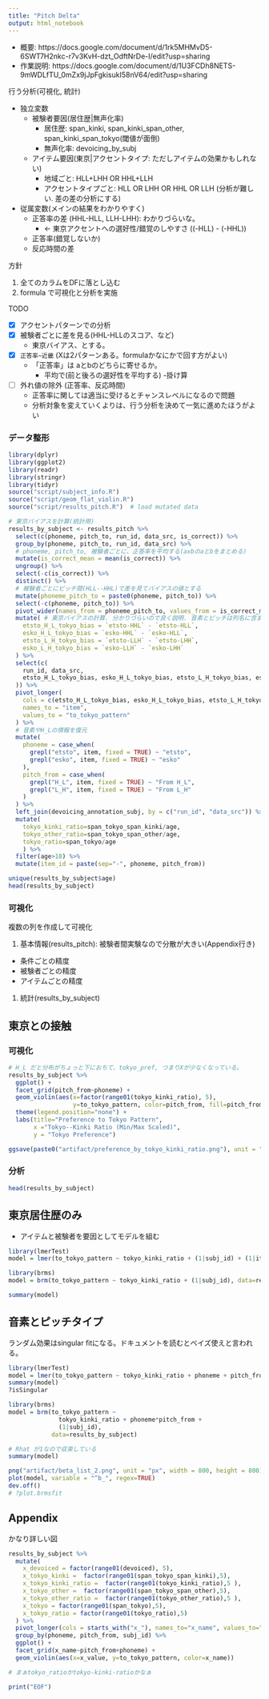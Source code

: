 ```yaml
---
title: "Pitch Delta"
output: html_notebook
---
```


- 概要: https://docs.google.com/document/d/1rk5MHMvD5-6SWT7H2nkc-r7v3KvH-dzt_OdftNrDe-I/edit?usp=sharing
- 作業説明: https://docs.google.com/document/d/1U3FCDh8NETS-9mWDLfTU_0mZx9jJpFgkisukI58nV64/edit?usp=sharing

行う分析(可視化, 統計)

- 独立変数
  - 被験者要因(居住歴|無声化率)
    - 居住歴: span_kinki, span_kinki_span_other, span_kinki_span_tokyo(閾値が面倒)
    - 無声化率: devoicing_by_subj
  - アイテム要因(東京|アクセントタイプ: ただしアイテムの効果かもしれない)
    - 地域ごと: HLL+LHH OR HHL+LLH
    - アクセントタイプごと: HLL OR LHH OR HHL OR LLH
      (分析が難しい. 差の差の分析にする)
- 従属変数(メインの結果をわかりやすく)
  - 正答率の差 (HHL-HLL, LLH-LHH): わかりづらいな。
    - <- 東京アクセントへの選好性/錯覚のしやすさ ((-HLL) - (-HHL)) 
  - 正答率(錯覚しないか)
  - 反応時間の差

方針

1. 全てのカラムをDFに落とし込む
1. formula で可視化と分析を実施

TODO 

- [x] アクセントパターンでの分析
- [x] 被験者ごとに差を見る(HHL-HLLのスコア、など)
  - 東京バイアス、とする。
- [x] `正答率~近畿` (Xは2パターンある。formulaかなにかで回す方がよい)
  - 「正答率」は aとbのどちらに寄せるか。
    - 平均で(前と後ろの選好性を平均する)
    -掛け算
- [ ] 外れ値の除外 (正答率、反応時間)
  - 正答率に関しては適当に受けるとチャンスレベルになるので問題
  - 分析対象を変えていくよりは、行う分析を決めて一気に進めたほうがよい　

### データ整形

```r
library(dplyr)
library(ggplot2)
library(readr)
library(stringr)
library(tidyr)
source("script/subject_info.R")
source("script/geom_flat_violin.R")
source("script/results_pitch.R")  # load mutated data

# 東京バイアスを計算(統計用)
results_by_subject <- results_pitch %>%
  select(c(phoneme, pitch_to, run_id, data_src, is_correct)) %>%
  group_by(phoneme, pitch_to, run_id, data_src) %>%
  # phoneme, pitch_to, 被験者ごとに、正答率を平均する(axbのaとbをまとめる)
  mutate(is_correct_mean = mean(is_correct)) %>%
  ungroup() %>%
  select(-c(is_correct)) %>%
  distinct() %>%
  # 被験者ごとにピッチ間(HLL--HHL)で差を見てバイアスの値とする
  mutate(phoneme_pitch_to = paste0(phoneme, pitch_to)) %>%
  select(-c(phoneme, pitch_to)) %>%
  pivot_wider(names_from = phoneme_pitch_to, values_from = is_correct_mean) %>%
  mutate( # 東京バイアスの計算. 分かりづらいので良く説明. 音素とピッチは列名に含ませる
    etsto_H_L_tokyo_bias = `etsto-HHL` - `etsto-HLL`,
    esko_H_L_tokyo_bias = `esko-HHL` - `esko-HLL`,
    etsto_L_H_tokyo_bias = `etsto-LLH` - `etsto-LHH`,
    esko_L_H_tokyo_bias = `esko-LLH` - `esko-LHH`
  ) %>%
  select(c(
    run_id, data_src,
    etsto_H_L_tokyo_bias, esko_H_L_tokyo_bias, etsto_L_H_tokyo_bias, esko_L_H_tokyo_bias
  )) %>%
  pivot_longer(
    cols = c(etsto_H_L_tokyo_bias, esko_H_L_tokyo_bias, etsto_L_H_tokyo_bias, esko_L_H_tokyo_bias),
    names_to = "item",
    values_to = "to_tokyo_pattern"
  ) %>%
  # 音素やH_Lの情報を復元
  mutate(
    phoneme = case_when(
      grepl("etsto", item, fixed = TRUE) ~ "etsto",
      grepl("esko", item, fixed = TRUE) ~ "esko"
    ),
    pitch_from = case_when(
      grepl("H_L", item, fixed = TRUE) ~ "From H_L",
      grepl("L_H", item, fixed = TRUE) ~ "From L_H"
    )
  ) %>%
  left_join(devoicing_annotation_subj, by = c("run_id", "data_src")) %>% 
  mutate(
    tokyo_kinki_ratio=span_tokyo_span_kinki/age,
    tokyo_other_ratio=span_tokyo_span_other/age,
    tokyo_ratio=span_tokyo/age
    ) %>% 
  filter(age>18) %>% 
  mutate(item_id = paste(sep="-", phoneme, pitch_from))
```

```r
unique(results_by_subject$age)
head(results_by_subject)
```

### 可視化

複数の列を作成して可視化

1. 基本情報(results_pitch): 被験者間実験なので分散が大きい(Appendix行き)
  * 条件ごとの精度
  * 被験者ごとの精度
  * アイテムごとの精度
1. 統計(results_by_subject)

## 東京との接触

### 可視化

```r
# H_L だと分布がちょっと下におちて、tokyo_pref, つまりXが少なくなっている。
results_by_subject %>% 
  ggplot() +
  facet_grid(pitch_from~phoneme) +
  geom_violin(aes(x=factor(range01(tokyo_kinki_ratio), 5),
                  y=to_tokyo_pattern, color=pitch_from, fill=pitch_from))+
  theme(legend.position="none") +
  labs(title="Preference to Tokyo Pattern",
       x ="Tokyo--Kinki Ratio (Min/Max Scaled)",
       y = "Tokyo Preference")

ggsave(paste0("artifact/preference_by_tokyo_kinki_ratio.png"), unit = "cm", width = 8, height = 8)
```

### 分析

```r
head(results_by_subject)
```


## 東京居住歴のみ

- アイテムと被験者を要因としてモデルを組む

```r
library(lmerTest)
model = lmer(to_tokyo_pattern ~ tokyo_kinki_ratio + (1|subj_id) + (1|item_id), data=results_by_subject)
```

```r
library(brms)
model = brm(to_tokyo_pattern ~ tokyo_kinki_ratio + (1|subj_id), data=results_by_subject)
```

```r
summary(model)
```


## 音素とピッチタイプ

ランダム効果はsingular fitになる。ドキュメントを読むとベイズ使えと言われる。

```r
library(lmerTest)
model = lmer(to_tokyo_pattern ~ tokyo_kinki_ratio + phoneme + pitch_from + (1|subj_id), data=results_by_subject)
summary(model)
?isSingular
```

```r
library(brms)
model = brm(to_tokyo_pattern ~
              tokyo_kinki_ratio + phoneme*pitch_from +
              (1|subj_id),
            data=results_by_subject)
```

```r
# Rhat が1なので収束している
summary(model)
```

```r
png("artifact/beta_list_2.png", unit = "px", width = 800, height = 800)
plot(model, variable = "^b_", regex=TRUE)
dev.off()
# ?plot.brmsfit
```

## Appendix

かなり詳しい図

```r
results_by_subject %>%
  mutate(
    x_devoiced = factor(range01(devoiced), 5),
    x_tokyo_kinki =  factor(range01(span_tokyo_span_kinki),5),
    x_tokyo_kinki_ratio =  factor(range01(tokyo_kinki_ratio),5 ),
    x_tokyo_other =  factor(range01(span_tokyo_span_other),5),
    x_tokyo_other_ratio =  factor(range01(tokyo_other_ratio),5 ),
    x_tokyo = factor(range01(span_tokyo),5),
    x_tokyo_ratio = factor(range01(tokyo_ratio),5)
  ) %>% 
  pivot_longer(cols = starts_with("x_"), names_to="x_name", values_to="x_value") %>% 
  group_by(phoneme, pitch_from, subj_id) %>% 
  ggplot() +
  facet_grid(x_name~pitch_from+phoneme) +
  geom_violin(aes(x=x_value, y=to_tokyo_pattern, color=x_name))

# まぁtokyo_ratioかtokyo-kinki-ratioかなぁ
```



```r
print("EOF")
```
